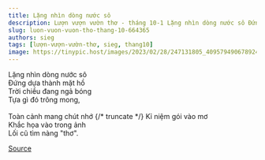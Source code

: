 ```yaml
---
title: Lặng nhìn dòng nước sô
description: Lượn vượn vườn thơ - tháng 10-1 Lặng nhìn dòng nước sô Đứng dựa thành mặt hồ
slug: luon-vuon-vuon-tho-thang-10-664365
authors: sieg
tags: [lượn-vượn-vườn-thơ, sieg, thang10]
image: https://tinypic.host/images/2023/02/28/247131805_409579490678924_3827006204501293018_n.th.jpg
---
```


Lặng nhìn dòng nước sô\
Đứng dựa thành mặt hồ\
Trời chiều đang ngả bóng\
Tựa gì đó trông mong,\
\
Toàn cảnh mang chút nhớ
{/* truncate */}
Kỉ niệm gói vào mơ\
Khắc họa vào trong ảnh\
Lối cũ tìm nàng "thơ".

[Source](https://www.facebook.com/ape.poem/posts/pfbid02V7ArWVFRZELQGLXv4fa4X6Dpo5t2SxqvszEsAWHRnmcpEpFLqUXXMHsY4bkH1ZNgl)
